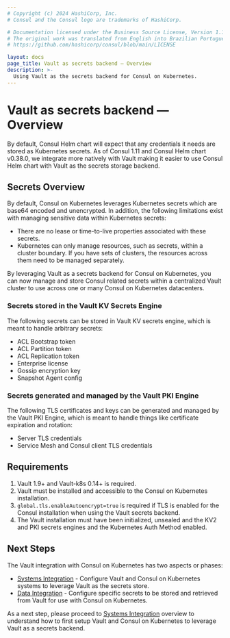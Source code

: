```yaml
---
# Copyright (c) 2024 HashiCorp, Inc.
# Consul and the Consul logo are trademarks of HashiCorp.

# Documentation licensed under the Business Source License, Version 1.1.
# The original work was translated from English into Brazilian Portuguese.
# https://github.com/hashicorp/consul/blob/main/LICENSE

layout: docs
page_title: Vault as secrets backend — Overview
description: >-
  Using Vault as the secrets backend for Consul on Kubernetes.
---
```


# Vault as secrets backend — Overview

By default, Consul Helm chart will expect that any credentials it needs are stored as Kubernetes secrets.
As of Consul 1.11 and Consul Helm chart v0.38.0, we integrate more natively with Vault making it easier
to use Consul Helm chart with Vault as the secrets storage backend.

## Secrets Overview

By default, Consul on Kubernetes leverages Kubernetes secrets which are base64 encoded and unencrypted. In addition, the following limitations exist with managing sensitive data within Kubernetes secrets:

- There are no lease or time-to-live properties associated with these secrets.
- Kubernetes can only manage resources, such as secrets, within a cluster boundary. If you have sets of clusters, the resources across them need to be managed separately.

By leveraging Vault as a secrets backend for Consul on Kubernetes, you can now manage and store Consul related secrets within a centralized Vault cluster to use across one or many Consul on Kubernetes datacenters.

### Secrets stored in the Vault KV Secrets Engine

The following secrets can be stored in Vault KV secrets engine, which is meant to handle arbitrary secrets:
- ACL Bootstrap token
- ACL Partition token
- ACL Replication token
- Enterprise license
- Gossip encryption key
- Snapshot Agent config


### Secrets generated and managed by the Vault PKI Engine

The following TLS certificates and keys can be generated and managed by the Vault PKI Engine, which is meant to handle things like certificate expiration and rotation:
- Server TLS credentials
- Service Mesh and Consul client TLS credentials

## Requirements

1. Vault 1.9+ and Vault-k8s 0.14+ is required.
1. Vault must be installed and accessible to the Consul on Kubernetes installation.
1. `global.tls.enableAutoencrypt=true` is required if TLS is enabled for the Consul installation when using the Vault secrets backend.
1. The Vault installation must have been initialized, unsealed and the KV2 and PKI secrets engines and the Kubernetes Auth Method enabled.

## Next Steps

The Vault integration with Consul on Kubernetes has two aspects or phases:
- [Systems Integration](/consul/docs/deploy/server/k8s/vault/backend) - Configure Vault and Consul on Kubernetes systems to leverage Vault as the secrets store.
- [Data Integration](/consul/docs/deploy/server/k8s/vault/data) - Configure specific secrets to be stored and
retrieved from Vault for use with Consul on Kubernetes.

As a next step, please proceed to [Systems Integration](/consul/docs/deploy/server/k8s/vault/backend) overview to understand how to first setup Vault and Consul on Kubernetes to leverage Vault as a secrets backend.
